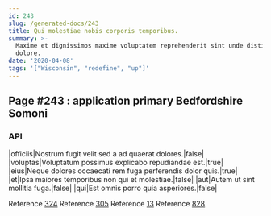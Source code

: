```yaml
---
id: 243
slug: /generated-docs/243
title: Qui molestiae nobis corporis temporibus.
summary: >-
  Maxime et dignissimos maxime voluptatem reprehenderit sint unde distinctio
  dolore.
date: '2020-04-08'
tags: '["Wisconsin", "redefine", "up"]'
---
```


## Page #243 : application primary Bedfordshire Somoni
### API

|officiis|Nostrum fugit velit sed a ad quaerat dolores.|false|
|voluptas|Voluptatum possimus explicabo repudiandae est.|true|
|eius|Neque dolores occaecati rem fuga perferendis dolor quis.|true|
|et|Ipsa maiores temporibus non qui et molestiae.|false|
|aut|Autem ut sint mollitia fuga.|false|
|qui|Est omnis porro quia asperiores.|false|

Reference [324](/generated-docs/324)
Reference [305](/generated-docs/305)
Reference [13](/generated-docs/13)
Reference [828](/generated-docs/828)


<Partial />



